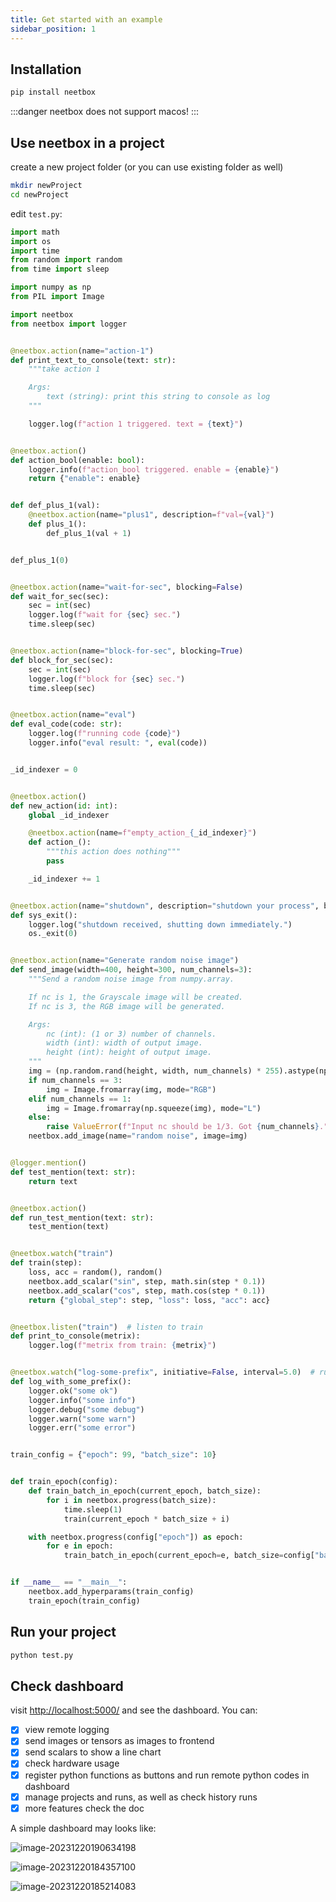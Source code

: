 ```yaml
---
title: Get started with an example
sidebar_position: 1
---
```


## Installation

```bash
pip install neetbox
```

:::danger
neetbox does not support macos!
:::

## Use neetbox in a project

create a new project folder (or you can use existing folder as well)
```bash
mkdir newProject
cd newProject
```

edit `test.py`:
```python
import math
import os
import time
from random import random
from time import sleep

import numpy as np
from PIL import Image

import neetbox
from neetbox import logger


@neetbox.action(name="action-1")
def print_text_to_console(text: str):
    """take action 1

    Args:
        text (string): print this string to console as log
    """

    logger.log(f"action 1 triggered. text = {text}")


@neetbox.action()
def action_bool(enable: bool):
    logger.info(f"action_bool triggered. enable = {enable}")
    return {"enable": enable}


def def_plus_1(val):
    @neetbox.action(name="plus1", description=f"val={val}")
    def plus_1():
        def_plus_1(val + 1)


def_plus_1(0)


@neetbox.action(name="wait-for-sec", blocking=False)
def wait_for_sec(sec):
    sec = int(sec)
    logger.log(f"wait for {sec} sec.")
    time.sleep(sec)


@neetbox.action(name="block-for-sec", blocking=True)
def block_for_sec(sec):
    sec = int(sec)
    logger.log(f"block for {sec} sec.")
    time.sleep(sec)


@neetbox.action(name="eval")
def eval_code(code: str):
    logger.log(f"running code {code}")
    logger.info("eval result: ", eval(code))


_id_indexer = 0


@neetbox.action()
def new_action(id: int):
    global _id_indexer

    @neetbox.action(name=f"empty_action_{_id_indexer}")
    def action_():
        """this action does nothing"""
        pass

    _id_indexer += 1


@neetbox.action(name="shutdown", description="shutdown your process", blocking=True)
def sys_exit():
    logger.log("shutdown received, shutting down immediately.")
    os._exit(0)


@neetbox.action(name="Generate random noise image")
def send_image(width=400, height=300, num_channels=3):
    """Send a random noise image from numpy.array.

    If nc is 1, the Grayscale image will be created.
    If nc is 3, the RGB image will be generated.

    Args:
        nc (int): (1 or 3) number of channels.
        width (int): width of output image.
        height (int): height of output image.
    """
    img = (np.random.rand(height, width, num_channels) * 255).astype(np.uint8)
    if num_channels == 3:
        img = Image.fromarray(img, mode="RGB")
    elif num_channels == 1:
        img = Image.fromarray(np.squeeze(img), mode="L")
    else:
        raise ValueError(f"Input nc should be 1/3. Got {num_channels}.")
    neetbox.add_image(name="random noise", image=img)


@logger.mention()
def test_mention(text: str):
    return text


@neetbox.action()
def run_test_mention(text: str):
    test_mention(text)


@neetbox.watch("train")
def train(step):
    loss, acc = random(), random()
    neetbox.add_scalar("sin", step, math.sin(step * 0.1))
    neetbox.add_scalar("cos", step, math.cos(step * 0.1))
    return {"global_step": step, "loss": loss, "acc": acc}


@neetbox.listen("train")  # listen to train
def print_to_console(metrix):
    logger.log(f"metrix from train: {metrix}")


@neetbox.watch("log-some-prefix", initiative=False, interval=5.0)  # run each 5 secs
def log_with_some_prefix():
    logger.ok("some ok")
    logger.info("some info")
    logger.debug("some debug")
    logger.warn("some warn")
    logger.err("some error")


train_config = {"epoch": 99, "batch_size": 10}


def train_epoch(config):
    def train_batch_in_epoch(current_epoch, batch_size):
        for i in neetbox.progress(batch_size):
            time.sleep(1)
            train(current_epoch * batch_size + i)

    with neetbox.progress(config["epoch"]) as epoch:
        for e in epoch:
            train_batch_in_epoch(current_epoch=e, batch_size=config["batch_size"])


if __name__ == "__main__":
    neetbox.add_hyperparams(train_config)
    train_epoch(train_config)

```

## Run your project

```bash
python test.py
```

## Check dashboard

visit [http://localhost:5000/](http://localhost:5000/) and see the dashboard. You can:

- [x] view remote logging
- [x] send images or tensors as images to frontend
- [x] send scalars to show a line chart
- [x] check hardware usage
- [x] register python functions as buttons and run remote python codes in dashboard
- [x] manage projects and runs, as well as check history runs
- [x] more features check the doc

A simple dashboard may looks like:

![image-20231220190634198](./imgs/index/image-20231220190634198.png)

![image-20231220184357100](./imgs/index/image-20231220184357100.png)

![image-20231220185214083](./imgs/index/image-20231220185214083.png)
